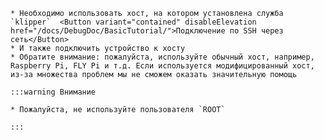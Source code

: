 

    * Необходимо использовать хост, на котором установлена служба `klipper`  <Button variant="contained" disableElevation href="/docs/DebugDoc/BasicTutorial/">Подключение по SSH через сеть</Button>
    * И также подключить устройство к хосту
    * Обратите внимание: пожалуйста, используйте обычный хост, например, Raspberry Pi, FLY Pi и т.д. Если используется модифицированный хост, из-за множества проблем мы не сможем оказать значительную помощь

    :::warning Внимание

    * Пожалуйста, не используйте пользователя `ROOT`

    :::